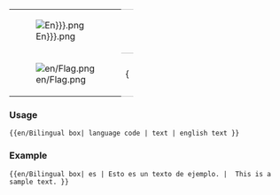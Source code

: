 {| 
|- valign="top"
| [[File:Flag_{{{1|En}}}.png]]
| style="border-top:1px solid silver; border-bottom:1px solid silver;" |{{{2|---.}}}
|- valign="top"
| [[File:en/Flag.png]]
| style="border-bottom:1px solid silver;" |{{{en/3|---.}}
|}<noinclude>

===Usage===
<pre>
{{en/Bilingual box| language code | text | english text }}
</pre>

===Example===
<pre>
{{en/Bilingual box| es | Esto es un texto de ejemplo. |  This is a sample text. }}
</pre>
{{en/Bilingual box| es | Esto es un texto de ejemplo. |  This is a sample text. }}
</noinclude>